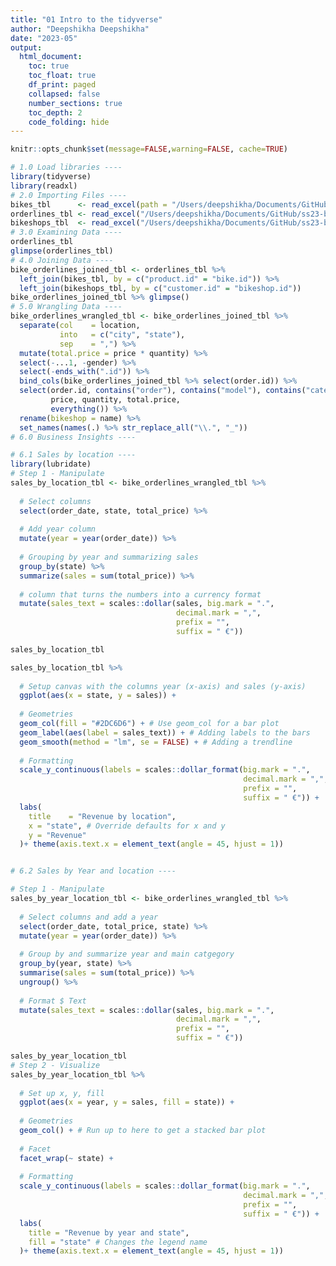 ```yaml
---
title: "01 Intro to the tidyverse"
author: "Deepshikha Deepshikha"
date: "2023-05"
output:
  html_document:
    toc: true
    toc_float: true
    df_print: paged
    collapsed: false
    number_sections: true
    toc_depth: 2
    code_folding: hide
---
```

```r
knitr::opts_chunk$set(message=FALSE,warning=FALSE, cache=TRUE)
```
```r
# 1.0 Load libraries ----
library(tidyverse)
library(readxl)
# 2.0 Importing Files ----
bikes_tbl      <- read_excel(path = "/Users/deepshikha/Documents/GitHub/ss23-bdsb-DeepshikhaDeepshika/ds_data/01_bike_sales/01_raw_data/bikes.xlsx")
orderlines_tbl <- read_excel("/Users/deepshikha/Documents/GitHub/ss23-bdsb-DeepshikhaDeepshika/ds_data/01_bike_sales/01_raw_data/orderlines.xlsx")
bikeshops_tbl  <- read_excel("/Users/deepshikha/Documents/GitHub/ss23-bdsb-DeepshikhaDeepshika/ds_data/01_bike_sales/01_raw_data/bikeshops.xlsx")
# 3.0 Examining Data ----
orderlines_tbl
glimpse(orderlines_tbl)
# 4.0 Joining Data ----
bike_orderlines_joined_tbl <- orderlines_tbl %>%
  left_join(bikes_tbl, by = c("product.id" = "bike.id")) %>%
  left_join(bikeshops_tbl, by = c("customer.id" = "bikeshop.id"))
bike_orderlines_joined_tbl %>% glimpse()
# 5.0 Wrangling Data ----
bike_orderlines_wrangled_tbl <- bike_orderlines_joined_tbl %>%
  separate(col    = location,
           into   = c("city", "state"),
           sep    = ",") %>%
  mutate(total.price = price * quantity) %>%
  select(-...1, -gender) %>%
  select(-ends_with(".id")) %>%
  bind_cols(bike_orderlines_joined_tbl %>% select(order.id)) %>% 
  select(order.id, contains("order"), contains("model"), contains("category"),
         price, quantity, total.price,
         everything()) %>%
  rename(bikeshop = name) %>%
  set_names(names(.) %>% str_replace_all("\\.", "_"))
# 6.0 Business Insights ----

# 6.1 Sales by location ----
library(lubridate)
# Step 1 - Manipulate
sales_by_location_tbl <- bike_orderlines_wrangled_tbl %>%
  
  # Select columns
  select(order_date, state, total_price) %>%
  
  # Add year column
  mutate(year = year(order_date)) %>%
  
  # Grouping by year and summarizing sales
  group_by(state) %>% 
  summarize(sales = sum(total_price)) %>%
  
  # column that turns the numbers into a currency format 
  mutate(sales_text = scales::dollar(sales, big.mark = ".", 
                                     decimal.mark = ",", 
                                     prefix = "", 
                                     suffix = " €"))

sales_by_location_tbl

```
```r
sales_by_location_tbl %>%
  
  # Setup canvas with the columns year (x-axis) and sales (y-axis)
  ggplot(aes(x = state, y = sales)) +
  
  # Geometries
  geom_col(fill = "#2DC6D6") + # Use geom_col for a bar plot
  geom_label(aes(label = sales_text)) + # Adding labels to the bars
  geom_smooth(method = "lm", se = FALSE) + # Adding a trendline
  
  # Formatting
  scale_y_continuous(labels = scales::dollar_format(big.mark = ".", 
                                                    decimal.mark = ",", 
                                                    prefix = "", 
                                                    suffix = " €")) +
  labs(
    title    = "Revenue by location",
    x = "state", # Override defaults for x and y
    y = "Revenue"
  )+ theme(axis.text.x = element_text(angle = 45, hjust = 1))


# 6.2 Sales by Year and location ----

# Step 1 - Manipulate
sales_by_year_location_tbl <- bike_orderlines_wrangled_tbl %>%
  
  # Select columns and add a year
  select(order_date, total_price, state) %>%
  mutate(year = year(order_date)) %>%
  
  # Group by and summarize year and main catgegory
  group_by(year, state) %>%
  summarise(sales = sum(total_price)) %>%
  ungroup() %>%
  
  # Format $ Text
  mutate(sales_text = scales::dollar(sales, big.mark = ".", 
                                     decimal.mark = ",", 
                                     prefix = "", 
                                     suffix = " €"))

sales_by_year_location_tbl  
# Step 2 - Visualize
sales_by_year_location_tbl %>%
  
  # Set up x, y, fill
  ggplot(aes(x = year, y = sales, fill = state)) +
  
  # Geometries
  geom_col() + # Run up to here to get a stacked bar plot
  
  # Facet
  facet_wrap(~ state) +
  
  # Formatting
  scale_y_continuous(labels = scales::dollar_format(big.mark = ".", 
                                                    decimal.mark = ",", 
                                                    prefix = "", 
                                                    suffix = " €")) +
  labs(
    title = "Revenue by year and state",
    fill = "state" # Changes the legend name
  )+ theme(axis.text.x = element_text(angle = 45, hjust = 1))

```
